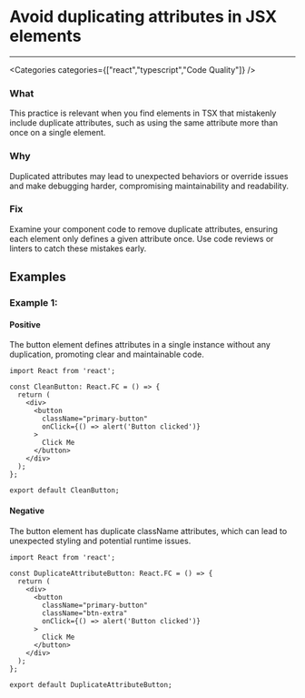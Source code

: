 

# Avoid duplicating attributes in JSX elements

<Severity severity={SeverityLevels.MEDIUM} />

---

<Categories categories={["react","typescript","Code Quality"]} />

### What
This practice is relevant when you find elements in TSX that mistakenly include duplicate attributes, such as using the same attribute more than once on a single element.

### Why
Duplicated attributes may lead to unexpected behaviors or override issues and make debugging harder, compromising maintainability and readability.

### Fix
Examine your component code to remove duplicate attributes, ensuring each element only defines a given attribute once. Use code reviews or linters to catch these mistakes early.

## Examples

### Example 1:

<!-- #example -->

#### Positive

<!-- #example_positive_description -->
The button element defines attributes in a single instance without any duplication, promoting clear and maintainable code.

<!-- #example_positive_code -->
```tsx
import React from 'react';

const CleanButton: React.FC = () => {
  return (
    <div>
      <button 
        className="primary-button" 
        onClick={() => alert('Button clicked')}
      >
        Click Me
      </button>
    </div>
  );
};

export default CleanButton;
```

#### Negative

<!-- #example_negative_description -->
The button element has duplicate className attributes, which can lead to unexpected styling and potential runtime issues.

<!-- #example_negative_code -->
```tsx
import React from 'react';

const DuplicateAttributeButton: React.FC = () => {
  return (
    <div>
      <button 
        className="primary-button" 
        className="btn-extra" 
        onClick={() => alert('Button clicked')}
      >
        Click Me
      </button>
    </div>
  );
};

export default DuplicateAttributeButton;
```
